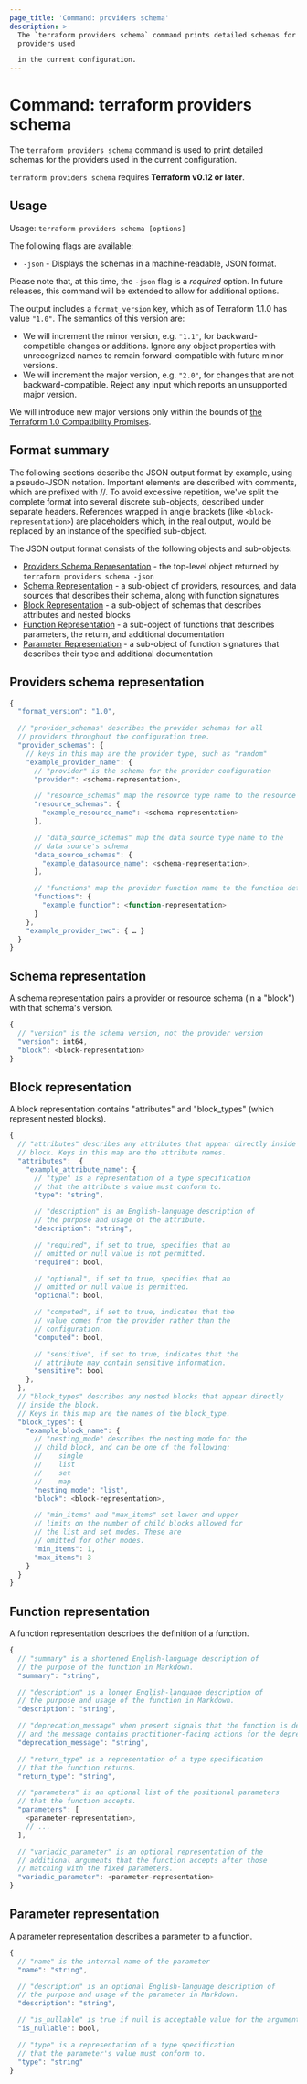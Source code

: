 ```yaml
---
page_title: 'Command: providers schema'
description: >-
  The `terraform providers schema` command prints detailed schemas for the
  providers used

  in the current configuration.
---
```


# Command: terraform providers schema

The `terraform providers schema` command is used to print detailed schemas for the providers used in the current configuration.

<Tip>
  
`terraform providers schema` requires **Terraform v0.12 or later**.

</Tip>

## Usage

Usage: `terraform providers schema [options]`

The following flags are available:

- `-json` - Displays the schemas in a machine-readable, JSON format.

Please note that, at this time, the `-json` flag is a _required_ option. In future releases, this command will be extended to allow for additional options.

The output includes a `format_version` key, which as of Terraform 1.1.0 has
value `"1.0"`. The semantics of this version are:

- We will increment the minor version, e.g. `"1.1"`, for backward-compatible
  changes or additions. Ignore any object properties with unrecognized names to
  remain forward-compatible with future minor versions.
- We will increment the major version, e.g. `"2.0"`, for changes that are not
  backward-compatible. Reject any input which reports an unsupported major
  version.

We will introduce new major versions only within the bounds of
[the Terraform 1.0 Compatibility Promises](/terraform/language/v1-compatibility-promises).

## Format summary

The following sections describe the JSON output format by example, using a pseudo-JSON notation.
Important elements are described with comments, which are prefixed with //.
To avoid excessive repetition, we've split the complete format into several discrete sub-objects, described under separate headers. References wrapped in angle brackets (like `<block-representation>`) are placeholders which, in the real output, would be replaced by an instance of the specified sub-object.

The JSON output format consists of the following objects and sub-objects:

- [Providers Schema Representation](#providers-schema-representation) - the top-level object returned by `terraform providers schema -json`
- [Schema Representation](#schema-representation) - a sub-object of providers, resources, and data sources that describes their schema, along with function signatures
- [Block Representation](#block-representation) - a sub-object of schemas that describes attributes and nested blocks
- [Function Representation](#function-representation) - a sub-object of functions that describes parameters, the return, and additional documentation
- [Parameter Representation](#parameter-representation) - a sub-object of function signatures that describes their type and additional documentation

## Providers schema representation

```javascript
{
  "format_version": "1.0",

  // "provider_schemas" describes the provider schemas for all
  // providers throughout the configuration tree.
  "provider_schemas": {
    // keys in this map are the provider type, such as "random"
    "example_provider_name": {
      // "provider" is the schema for the provider configuration
      "provider": <schema-representation>,

      // "resource_schemas" map the resource type name to the resource's schema
      "resource_schemas": {
        "example_resource_name": <schema-representation>
      },

      // "data_source_schemas" map the data source type name to the
      // data source's schema
      "data_source_schemas": {
        "example_datasource_name": <schema-representation>,
      },

      // "functions" map the provider function name to the function definition
      "functions": {
        "example_function": <function-representation>
      }
    },
    "example_provider_two": { … }
  }
}
```

## Schema representation

A schema representation pairs a provider or resource schema (in a "block") with that schema's version.

```javascript
{
  // "version" is the schema version, not the provider version
  "version": int64,
  "block": <block-representation>
}
```

## Block representation

A block representation contains "attributes" and "block_types" (which represent nested blocks).

```javascript
{
  // "attributes" describes any attributes that appear directly inside the
  // block. Keys in this map are the attribute names.
  "attributes":  {
    "example_attribute_name": {
      // "type" is a representation of a type specification
      // that the attribute's value must conform to.
      "type": "string",

      // "description" is an English-language description of
      // the purpose and usage of the attribute.
      "description": "string",

      // "required", if set to true, specifies that an
      // omitted or null value is not permitted.
      "required": bool,

      // "optional", if set to true, specifies that an
      // omitted or null value is permitted.
      "optional": bool,

      // "computed", if set to true, indicates that the
      // value comes from the provider rather than the
      // configuration.
      "computed": bool,

      // "sensitive", if set to true, indicates that the
      // attribute may contain sensitive information.
      "sensitive": bool
    },
  },
  // "block_types" describes any nested blocks that appear directly
  // inside the block.
  // Keys in this map are the names of the block_type.
  "block_types": {
    "example_block_name": {
      // "nesting_mode" describes the nesting mode for the
      // child block, and can be one of the following:
      // 	single
      // 	list
      // 	set
      // 	map
      "nesting_mode": "list",
      "block": <block-representation>,

      // "min_items" and "max_items" set lower and upper
      // limits on the number of child blocks allowed for
      // the list and set modes. These are
      // omitted for other modes.
      "min_items": 1,
      "max_items": 3
    }
  }
}
```

## Function representation

A function representation describes the definition of a function.

```javascript
{
  // "summary" is a shortened English-language description of
  // the purpose of the function in Markdown.
  "summary": "string",

  // "description" is a longer English-language description of
  // the purpose and usage of the function in Markdown.
  "description": "string",

  // "deprecation_message" when present signals that the function is deprecated
  // and the message contains practitioner-facing actions for the deprecation.
  "deprecation_message": "string",

  // "return_type" is a representation of a type specification
  // that the function returns.
  "return_type": "string",

  // "parameters" is an optional list of the positional parameters
  // that the function accepts.
  "parameters": [
    <parameter-representation>,
    // ...
  ],

  // "variadic_parameter" is an optional representation of the
  // additional arguments that the function accepts after those
  // matching with the fixed parameters.
  "variadic_parameter": <parameter-representation>
}
```

## Parameter representation

A parameter representation describes a parameter to a function.

```javascript
{
  // "name" is the internal name of the parameter
  "name": "string",

  // "description" is an optional English-language description of
  // the purpose and usage of the parameter in Markdown.
  "description": "string",

  // "is_nullable" is true if null is acceptable value for the argument
  "is_nullable": bool,

  // "type" is a representation of a type specification
  // that the parameter's value must conform to.
  "type": "string"
}
```
